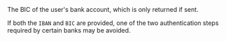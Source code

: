 <ParamField body="BIC" type="string">
The BIC of the user's bank account, which is only returned if sent.

If both the `IBAN` and `BIC` are provided, one of the two authentication steps required by certain banks may be avoided.
</ParamField>